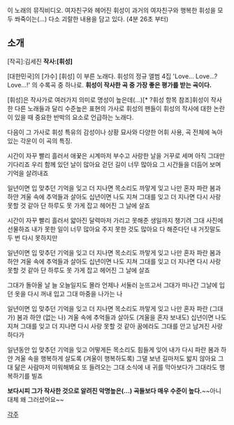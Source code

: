 {{{#!html
<iframe title="YouTube video player" width="480" height="390" src="http://www.youtube.com/embed/BDbMLhh4gug" frameborder="0" allowfullscreen></iframe>
}}}
이 노래의 뮤직비디오.
여자친구와 헤어진 휘성이 과거의 여자친구와 행복한 휘성을 모두 쏴죽이는(...) 다소 괴랄한 내용을 담고 있다. (4분 26초 부터)

== 소개 ==
[작곡]:김세진
'''작사:[휘성]'''

[대한민국]의 [가수] [휘성] 이 부른 노래다. 휘성의 정규 앨범 4집 'Love... Love...? Love...!' 의 수록곡 중 하나로. '''휘성이 작사한 곡 중 가장 좋은 평가를 받는 곡이다.'''

[휘성]은 작사가로 여러가지 의미로 명성이 높은데(...)[* ?휘성 항목 참조]휘성이 작사한 다른 노래들과 달리 수준높은 표현의 가사로 휘성의 팬들이 휘성의 작사에 대한 논란이 있을 때 중요한 반박의 요소로 언급하는 노래다.

다음이 그 가사로 휘성 특유의 감성이나 상황 묘사와 다양한 어휘 사용, 곡 전체에 녹아있는 각운이 이 곡의 특징.


시간이 자꾸 빨리 흘러서 애꿎은 시계마저 부수고 
사랑한 날을 거꾸로 세며 아직 그대만 기다리죠 
우리 함께 있던 날이 많아요 걷던 길이 너무 많아요 
그 시간들을 더듬어 보며 기억을 살려내죠

일년이면 입 맞추던 기억을 잊고 
더 지나면 목소리도 까맣게 잊고 
나만 혼자 파란 봄과 하얀 겨울 속에 추억들과 살아도 
십년이면 나도 지쳐 그대를 잊고 
더 지나면 다시 사랑 못할 것 같아 
단 하루도 못 가게 잡고 헤어진 그 날에 살죠 

시간이 자꾸 빨리 흘러서 얇아진 달력마저 가리고 
못해준 생일까지 챙기려 그대 사진에 선물하죠 
내가 못한 일이 너무 많아요 주지 못한 것도 많아요 
다 해준다던 내 거짓말도 두 번 다시 못하지만 

일년이면 입 맞추던 기억을 잊고 
더 지나면 목소리도 까맣게 잊고 
나만 혼자 파란 봄과 하얀 겨울 속에 추억들과 살아도 
십년이면 나도 지쳐 그대를 잊고 
더 지나면 다시 사랑 못할 것 같아 
단 하루도 못 가게 잡고 헤어진 그 날에 살죠 

그대가 돌아올 날 늘 오늘일지도 몰라 
언제나 서둘러 눈뜨고서 
그대가 떠나간 그날에 입던 옷을 
다시 꺼내 입고 그대 마중을 나가는 나 

일년이면 입 맞추던 기억을 잊고 
더 지나면 목소리도 까맣게 잊고 
나만 혼자 파란 (그대가) 봄과 하얀 (없는 나) 겨울 속에 추억들과 살아도 (겨울을 혼자 보내도)
십년이면 나도 지쳐 그대를 잊고 
더 지나면 다시 사랑 못할 것 같아 
꿈에라도 그대를 안고 남겨진 사랑하다가

일년동안 입 맞추던 기억을 잊고 
어떻게든 목소리도 힘들게 잊어 
내가 다시 파란 봄과 하얀 겨울 속을 
행복하게 살도록 (겨울이 행복하도록) 
그댈 보낸 길마저도 밟지 않아요 
그대 닮은 사람마저 미워해봐요 
또 들려오는 그대 소식에 내 귀를 막아보다가 
그대라도 행복하기를 빌죠

'''보다시피 그가 작사한 것으로 알려진 악명높은(...) 곡들보다 매우 수준이 높다.'''~~아니 대체 왜 그러셨어요~~

[[각주]]
